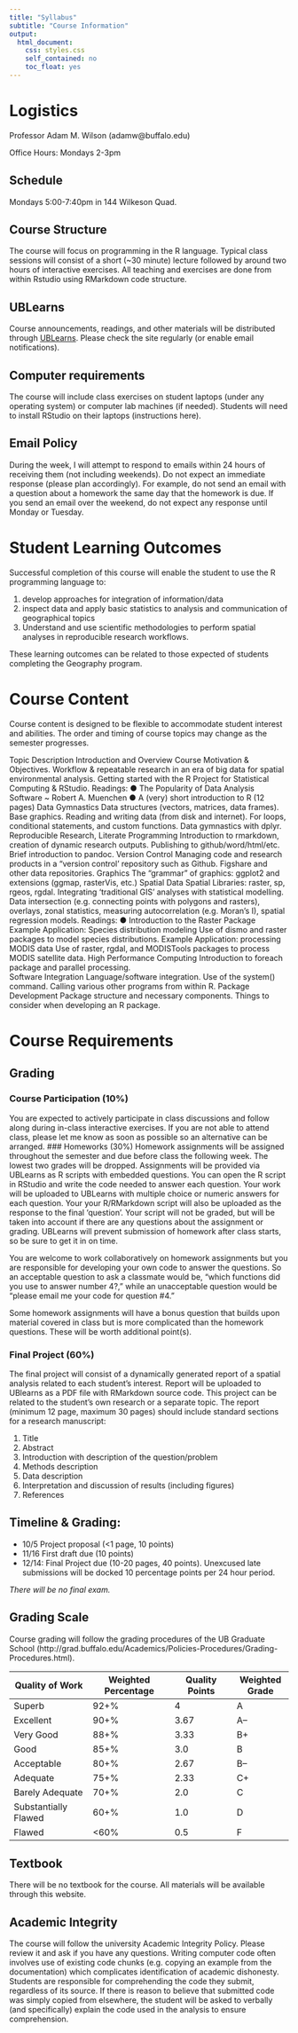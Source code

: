```yaml
---
title: "Syllabus"
subtitle: "Course Information"
output:
  html_document:
    css: styles.css
    self_contained: no
    toc_float: yes
---
```


# Logistics
Professor Adam M. Wilson (adamw@buffalo.edu)

Office Hours: Mondays 2-3pm

## Schedule 
Mondays 5:00-7:40pm in 144 Wilkeson Quad.  

## Course Structure	
The course will focus on programming in the R language. Typical class sessions will consist of a short (~30 minute) lecture followed by around two hours of interactive exercises.   All teaching and exercises are done from within Rstudio using RMarkdown  code structure. 

## UBLearns
Course announcements, readings, and other materials will be distributed through [UBLearns](https://ublearns.buffalo.edu).  Please check the site regularly (or enable email notifications).  

## Computer requirements
The course will include class exercises on student laptops (under any operating system) or computer lab machines (if needed).  Students will need to install RStudio on their laptops (instructions here).  

## Email Policy
During the week, I will attempt to respond to emails within 24 hours of receiving them (not including weekends).  Do not expect an immediate response (please plan accordingly).  For example, do not send an email with a question about a homework the same day that the homework is due.   If you send an email over the weekend, do not expect any response until Monday or Tuesday.

# Student Learning Outcomes
Successful completion of this course will enable the student to use the R programming language to: 

1. develop approaches for integration of information/data
2. inspect data and apply basic statistics to analysis and communication of geographical topics
3. Understand and use scientific methodologies to perform spatial analyses in reproducible research workflows.  

These learning outcomes can be related to those expected of students completing the Geography program. 

# Course Content
Course content is designed to be flexible to accommodate student interest and abilities.  The order and timing of course topics may change as the semester progresses.  

Topic
Description 
Introduction and Overview 
Course Motivation & Objectives. Workflow & repeatable research in an era of big data for spatial environmental analysis.  Getting started with the R Project for Statistical Computing & RStudio. 
Readings: 
●	The Popularity of Data Analysis Software ~ Robert A. Muenchen
●	A (very) short introduction to R (12 pages) 
Data Gymnastics
Data structures (vectors, matrices, data frames). Base graphics. Reading and writing data (from disk and internet). For loops, conditional statements, and custom functions.   Data gymnastics with dplyr.
Reproducible Research, Literate Programming
Introduction to rmarkdown, creation of dynamic research outputs. Publishing to github/word/html/etc.  Brief introduction to pandoc.
Version Control
Managing code and research products in a “version control’ repository such as Github.  Figshare and other data repositories. 
Graphics
The “grammar” of graphics: ggplot2 and extensions (ggmap, rasterVis, etc.)
Spatial Data
Spatial Libraries: raster, sp, rgeos, rgdal. Integrating ‘traditional GIS’ analyses with statistical modelling.  Data intersection (e.g. connecting points with polygons and rasters), overlays, zonal statistics, measuring autocorrelation (e.g. Moran’s I), spatial regression models.
Readings:
●	Introduction to the Raster Package
Example Application: Species distribution modeling
Use of dismo and raster packages to model species distributions.
Example Application: processing MODIS data
Use of raster, rgdal, and MODISTools packages to process MODIS satellite data.
High Performance Computing
Introduction to foreach package and parallel processing.  
Software Integration
Language/software integration.  Use of the system() command.
 Calling various other programs from within R.
Package Development
Package structure and necessary components.  Things to consider when developing an R package. 


# Course Requirements
## Grading
### Course Participation (10%)
You are expected to actively participate in class discussions and follow along during in-class interactive exercises.  If you are not able to attend class, please let me know as soon as possible so an alternative can be arranged.
### Homeworks (30%)
Homework assignments will be assigned throughout the semester and due before class the following week.  The lowest two grades will be dropped.  Assignments will be provided via UBLearns as R scripts with embedded questions.  You can open the R script in RStudio and write the code needed to answer each question.    Your work will be uploaded to UBLearns with multiple choice or numeric answers for each question.  Your your R/RMarkdown script will also be uploaded as the response to the final ‘question’.  Your script will not be graded, but will be taken into account if there are any questions about the assignment or grading.  UBLearns will prevent  submission of homework after class starts, so be sure to get it in on time.  

You are welcome to work collaboratively on homework assignments but you are responsible for developing your own code to answer the questions.  So an acceptable question to ask a classmate would be, “which functions did you use to answer number 4?,” while an unacceptable question would be “please email me your code for question #4.”    

Some homework assignments will have  a bonus question that builds upon material covered in class but is more complicated than the homework questions.  These will be worth additional point(s).   

### Final Project (60%)
The final project will consist of a dynamically generated report of a spatial analysis related to each student’s interest.  Report will be uploaded to UBlearns as a PDF file with RMarkdown source code.  This project can be related to the student’s own research or a separate topic.  The report (minimum 12 page, maximum 30 pages) should include standard sections for a research manuscript: 

1.	Title
2.	Abstract
3.	Introduction with description of the question/problem
4.	Methods description
5.	Data description
6.	Interpretation and discussion of results (including figures)
7.	References

## Timeline & Grading:

* 10/5  Project proposal (<1 page, 10 points)
* 11/16  First draft due (10 points)
* 12/14: Final Project due (10-20 pages, 40 points).  Unexcused late submissions will be docked 10 percentage points per 24 hour period.  

*There will be no final exam.*

## Grading Scale
Course grading will follow the grading procedures of the UB Graduate School (http://grad.buffalo.edu/Academics/Policies-Procedures/Grading-Procedures.html).


| Quality of Work       | Weighted Percentage | Quality Points  | Weighted Grade| 
| ---------------------|----------------------|-----------------|---------------|
| Superb                | 92+%                | 4               | A             | 
| Excellent             | 90+%                | 3.67            | A–            |
| Very Good             | 88+%                | 3.33            | B+            |
| Good                  | 85+%                | 3.0             | B             |
| Acceptable            | 80+%                | 2.67            | B–            |
| Adequate              | 75+%                | 2.33            | C+            |
| Barely Adequate       | 70+%                | 2.0             | C             |
| Substantially Flawed  | 60+%                | 1.0             | D             |
| Flawed                | <60%                | 0.5             | F             |

## Textbook
There will be no textbook for the course.  All materials will be available through this website.

## Academic Integrity 
The course will follow the university Academic Integrity Policy.   Please review it and ask if you have any questions.  Writing computer code often involves use of existing code chunks (e.g. copying an example from the documentation) which complicates identification of academic dishonesty. Students are responsible for comprehending the code they submit, regardless of its source.  If there is reason to believe that submitted code was simply copied from elsewhere, the student will be asked to verbally (and specifically) explain the code used in the analysis to ensure comprehension. 

